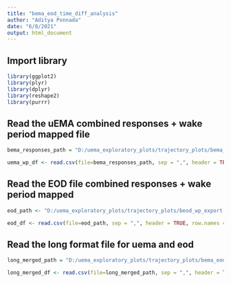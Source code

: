 ```yaml
---
title: "bema_eod_time_diff_analysis"
author: "Aditya Ponnada"
date: "6/8/2021"
output: html_document
---
```


## Import library
```r

library(ggplot2)
library(plyr)
library(dplyr)
library(reshape2)
library(purrr)

```

## Read the uEMA combined responses + wake period mapped file
```r

bema_responses_path = "D:/uema_exploratory_plots/trajectory_plots/bema_wp_export.csv"

uema_wp_df <- read.csv(file=bema_responses_path, sep = ",", header = TRUE, row.names = NULL)


```

## Read the EOD file combined responses + wake period mapped
```r

eod_path <- "D:/uema_exploratory_plots/trajectory_plots/beod_wp_export.csv"

eod_df <- read.csv(file=eod_path, sep = ",", header = TRUE, row.names = NULL)


```

## Read the long format file for uema and eod
```r

long_merged_path = "D:/uema_exploratory_plots/trajectory_plots/bema_eod_merged_long_df.csv"

long_merged_df <- read.csv(file=long_merged_path, sep = ",", header = TRUE)

```